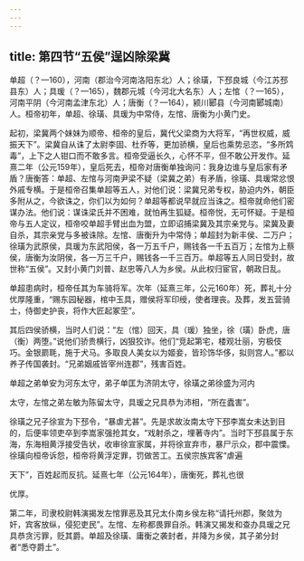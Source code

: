 ```yaml
---
---
---
```

title: 第四节“五侯”逞凶除梁冀
---



单超（？—160），河南（郡治今河南洛阳东北）人；徐璜，下邳良城（今江苏邳县东）人；具瑗（？—165），魏郡元城（今河北大名东）人；左悺（？—165），河南平阴（今河南孟津东北）人；唐衡（？—164），颍川郾县（今河南郾城南）人。桓帝初年，单超、徐璜、具瑗为中常侍，左悺、唐衡为小黄门史。

起初，梁冀两个妹妹为顺帝、桓帝的皇后，冀代父梁商为大将军，“再世权威，威振天下”。梁冀自从诛了太尉李固、杜乔等，更加骄横，皇后也乘势忌恣，“多所鸩毒”，上下之人钳口而不敢多言。桓帝受逼长久，心怀不平，但不敢公开发作。延熹二年（公元159年），皇后死去，桓帝对唐衡单独询问：我身边谁与皇后家有矛盾？唐衡答：单超、左悺与河南尹梁不疑（梁冀之弟）有矛盾，徐璜、具瑗常忿恨外戚专横。于是桓帝召集单超等五人，对他们说：梁冀兄弟专权，胁迫内外，朝臣多附从之，今欲诛之，你们以为如何？单超等都说早就应当诛之。桓帝就命他们密谋办法。他们说：谋诛梁氏并不困难，就怕再生狐疑。桓帝悦，无可怀疑。于是桓帝与五人定议，桓帝咬单超手臂出血为盟，立即诏捕梁冀及其宗亲党与。梁冀及妻自杀，其宗亲党与多被诛除。左悺、唐衡升为中常侍；单超封为新丰侯、二万户；徐璜为武原侯，具瑗为东武阳侯，各一万五千户，赐钱各一千五百万；左悺为上蔡侯，唐衡为汝阴侯，各一万三千户，赐钱各一千三百万。单超等五人同日受封，故世称“五侯”。又封小黄门刘普、赵忠等八人为乡侯。从此权归宦官，朝政日乱。

单超患病时，桓帝任其为车骑将军。次年（延熹三年，公元160年）死，葬礼十分优厚隆重，“赐东园秘器，棺中玉具，赠侯将军印绶，使者理丧。及葬，发五营骑士，侍御史护丧，将作大匠起冢茔”。

其后四侯骄横，当时人们说：“左（悺）回天，具（瑗）独坐，徐（璜）卧虎，唐（衡）两堕。”说他们骄贵横行，凶狠狡诈。他们“竞起第宅，楼观壮丽，穷极伎巧。金银罽毦，施于犬马。多取良人美女以为姬妾，皆珍饰华侈，拟则宫人。”都以养子传国袭封。“兄弟姻戚皆宰州连郡”，残害百姓。

单超之弟单安为河东太守，弟子单匡为济阴太守，徐璜之弟徐盛为河内

太守，左悺之弟左敏为陈留太守，具瑗之兄具恭为沛相，“所在蠹害”。

徐璜之兄子徐宣为下邳令，“暴虐尤甚”。先是求故汝南太守下邳李嵩女未达到目的，后便率领吏卒到李嵩家强抢其女，“戏射杀之，埋著寺内”。当时下邳县属于东海，东海相黄浮接受告状，收审徐宣家属，并将徐宣弃市，暴尸示众，郡中震慄。徐璜向桓帝诉怨，桓帝将黄浮定罪，罚做苦工。五侯宗族宾客“虐遍

天下”，百姓起而反抗。延熹七年（公元164年），唐衡死，葬礼也很

优厚。

第二年，司隶校尉韩演揭发左悺罪恶及其兄太仆南乡侯左称“请托州郡，聚敛为奸，宾客放纵，侵犯吏民”。左悺、左称都畏罪自杀。韩演又揭发和查办具瑗之兄具恭贪污罪，贬其爵。单超及徐璜、庸衡之袭封者，并降为乡侯，其子弟分封者“悉夺爵土”。